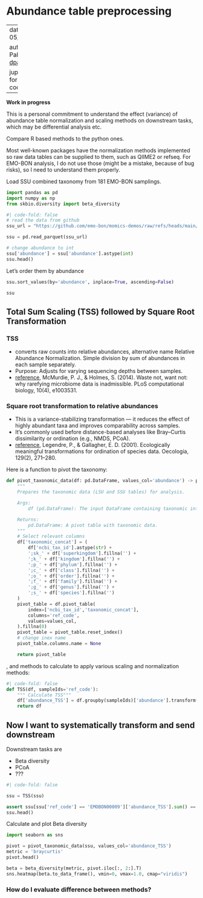 # Abundance table preprocessing

---
date: 05/05/2025

author: David Paleček [dpalecek@ualg.pt](mailto:dpalecek@ualg.pt)

jupyter: python3
format:
  html:
    code-fold: true
---

**Work in progress**

This is a personal commitment to understand the effect (variance) of abundance table normalization and scaling methods on downstream tasks, which may be differential analysis etc.

::: {.callout-note collapse="true" title="TODO"}
Compare R based methods to the python ones.
:::

Most well-known packages have the normalization methods implemented so raw data tables can be supplied to them, such as QIIME2 or refseq. For EMO-BON analysis, I do not use those (might be a mistake, because of bug risks), so I need to understand them properly.

Load SSU combined taxonomy from 181 EMO-BON samplings.

```python
import pandas as pd
import numpy as np
from skbio.diversity import beta_diversity

#| code-fold: false
# read the data from github
ssu_url = "https://github.com/emo-bon/momics-demos/raw/refs/heads/main/data/parquet_files/metagoflow_analyses.SSU.parquet"

ssu = pd.read_parquet(ssu_url)

# change abundance to int
ssu['abundance'] = ssu['abundance'].astype(int)
ssu.head()
```

Let's order them by abundance

```python
ssu.sort_values(by='abundance', inplace=True, ascending=False)

ssu
```

## Total Sum Scaling (TSS) followed by Square Root Transformation

### TSS

- converts raw counts into relative abundances, alternative name Relative Abundance Normalization. Simple division by sum of abundances in each sample separately.
- Purpose: Adjusts for varying sequencing depths between samples.
- [reference](https://doi.org/10.1371/journal.pcbi.1003531), McMurdie, P. J., & Holmes, S. (2014). Waste not, want not: why rarefying microbiome data is inadmissible. PLoS computational biology, 10(4), e1003531.

### Square root transformation to relative abundances

- This is a variance-stabilizing transformation — it reduces the effect of highly abundant taxa and improves comparability across samples.
- It’s commonly used before distance-based analyses like Bray–Curtis dissimilarity or ordination (e.g., NMDS, PCoA).
- [reference](https://doi.org/10.1007/s004420100716), Legendre, P., & Gallagher, E. D. (2001). Ecologically meaningful transformations for ordination of species data. Oecologia, 129(2), 271–280.

Here is a function to pivot the taxonomy:

```python
def pivot_taxonomic_data(df: pd.DataFrame, values_col='abundance') -> pd.DataFrame:
    """
    Prepares the taxonomic data (LSU and SSU tables) for analysis.

    Args:
        df (pd.DataFrame): The input DataFrame containing taxonomic information.

    Returns:
        pd.DataFrame: A pivot table with taxonomic data.
    """
    # Select relevant columns
    df['taxonomic_concat'] = (
        df['ncbi_tax_id'].astype(str) + 
        ';sk_' + df['superkingdom'].fillna('') + 
        ';k_' + df['kingdom'].fillna('') + 
        ';p_' + df['phylum'].fillna('') + 
        ';c_' + df['class'].fillna('') + 
        ';o_' + df['order'].fillna('') + 
        ';f_' + df['family'].fillna('') + 
        ';g_' + df['genus'].fillna('') + 
        ';s_' + df['species'].fillna('')
    )
    pivot_table = df.pivot_table(
        index=['ncbi_tax_id','taxonomic_concat'], 
        columns='ref_code', 
        values=values_col,
    ).fillna(0)
    pivot_table = pivot_table.reset_index()
    # change inex name
    pivot_table.columns.name = None

    return pivot_table
```

, and methods to calculate to apply various scaling and normalization methods:

```python
#| code-fold: false
def TSS(df, sampleIds='ref_code'):
    """ Calculate TSS"""
    df['abundance_TSS'] = df.groupby(sampleIds)['abundance'].transform(lambda x: x / x.sum())
    return df
```

## Now I want to systematically transform and send downstream

Downstream tasks are

- Beta diversity
- PCoA
- ???

```python
#| code-fold: false

ssu = TSS(ssu)

assert ssu[ssu['ref_code'] == 'EMOBON00009']['abundance_TSS'].sum() == 1.0
ssu.head()
```

Calculate and plot Beta diversity

```python
import seaborn as sns

pivot = pivot_taxonomic_data(ssu, values_col='abundance_TSS')
metric = 'braycurtis'
pivot.head()


```

```python
beta = beta_diversity(metric, pivot.iloc[:, 2:].T)
sns.heatmap(beta.to_data_frame(), vmin=0, vmax=1.0, cmap="viridis")
```

### How do I evaluate difference between methods?
